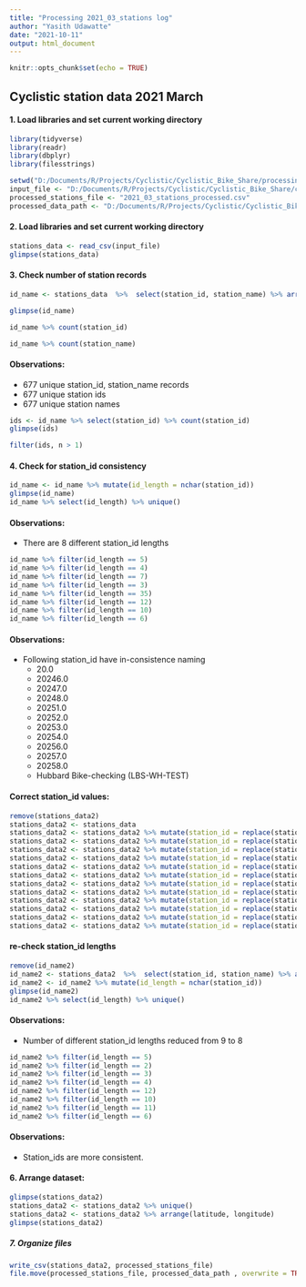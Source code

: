---
title: "Processing 2021_03_stations log"
author: "Yasith Udawatte"
date: "2021-10-11"
output: html_document
---

```{r setup, include=FALSE}
knitr::opts_chunk$set(echo = TRUE)
```

## Cyclistic station data 2021 March

#### 1. Load libraries and set current working directory
```{r cars}
library(tidyverse)
library(readr)
library(dbplyr)
library(filesstrings)

setwd("D:/Documents/R/Projects/Cyclistic/Cyclistic_Bike_Share/processing_data")
input_file <- "D:/Documents/R/Projects/Cyclistic/Cyclistic_Bike_Share/cleaning_data/cleaned_data/cleaned_station_data/2021_03_stations.csv"
processed_stations_file <- "2021_03_stations_processed.csv"
processed_data_path <- "D:/Documents/R/Projects/Cyclistic/Cyclistic_Bike_Share/processing_data/processed_data/processed_stations_data"
```

#### 2. Load libraries and set current working directory
```{r}
stations_data <- read_csv(input_file)
glimpse(stations_data)
```

#### 3. Check number of station records
```{r}
id_name <- stations_data  %>%  select(station_id, station_name) %>% arrange(station_id) %>% unique()

glimpse(id_name)

id_name %>% count(station_id)

id_name %>% count(station_name)
```
#### Observations:
* 677 unique station_id, station_name records
* 677 unique station ids
* 677 unique station names

```{r}
ids <- id_name %>% select(station_id) %>% count(station_id)
glimpse(ids)

filter(ids, n > 1)
```
#### 4. Check for station_id consistency
```{r}
id_name <- id_name %>% mutate(id_length = nchar(station_id))
glimpse(id_name)
id_name %>% select(id_length) %>% unique()
```
#### Observations:
* There are 8 different station_id lengths

```{r}
id_name %>% filter(id_length == 5)
id_name %>% filter(id_length == 4)
id_name %>% filter(id_length == 7)
id_name %>% filter(id_length == 3)
id_name %>% filter(id_length == 35)
id_name %>% filter(id_length == 12)
id_name %>% filter(id_length == 10)
id_name %>% filter(id_length == 6)
```
#### Observations:
* Following station_id have in-consistence naming
    + 20.0
    + 20246.0
    + 20247.0	
    + 20248.0		
    + 20251.0	
    + 20252.0		
    + 20253.0	
    + 20254.0	
    + 20256.0	
    + 20257.0		
    + 20258.0
    + Hubbard Bike-checking (LBS-WH-TEST)
    
#### Correct station_id values:
```{r}
remove(stations_data2)
stations_data2 <- stations_data
stations_data2 <- stations_data2 %>% mutate(station_id = replace(station_id, station_id == "20.0", "20"))
stations_data2 <- stations_data2 %>% mutate(station_id = replace(station_id, station_id == "20246.0", "20246"))
stations_data2 <- stations_data2 %>% mutate(station_id = replace(station_id, station_id == "20247.0", "20247"))
stations_data2 <- stations_data2 %>% mutate(station_id = replace(station_id, station_id == "20248.0", "20248"))
stations_data2 <- stations_data2 %>% mutate(station_id = replace(station_id, station_id == "20251.0", "20251"))
stations_data2 <- stations_data2 %>% mutate(station_id = replace(station_id, station_id == "20252.0", "20252"))
stations_data2 <- stations_data2 %>% mutate(station_id = replace(station_id, station_id == "20253.0", "20253"))
stations_data2 <- stations_data2 %>% mutate(station_id = replace(station_id, station_id == "20254.0", "20254"))
stations_data2 <- stations_data2 %>% mutate(station_id = replace(station_id, station_id == "20256.0", "20256"))
stations_data2 <- stations_data2 %>% mutate(station_id = replace(station_id, station_id == "20257.0", "20257"))
stations_data2 <- stations_data2 %>% mutate(station_id = replace(station_id, station_id == "20258.0", "20258"))
stations_data2 <- stations_data2 %>% mutate(station_id = replace(station_id, station_id == "Hubbard Bike-checking (LBS-WH-TEST)", "LBS-WH-TEST"))
```

#### re-check station_id lengths
```{r}
remove(id_name2)
id_name2 <- stations_data2  %>%  select(station_id, station_name) %>% arrange(station_id) %>% unique()
id_name2 <- id_name2 %>% mutate(id_length = nchar(station_id))
glimpse(id_name2)
id_name2 %>% select(id_length) %>% unique()
```
#### Observations:
* Number of different station_id lengths reduced from 9 to 8

```{r}
id_name2 %>% filter(id_length == 5)
id_name2 %>% filter(id_length == 2)
id_name2 %>% filter(id_length == 3)
id_name2 %>% filter(id_length == 4)
id_name2 %>% filter(id_length == 12)
id_name2 %>% filter(id_length == 10)
id_name2 %>% filter(id_length == 11)
id_name2 %>% filter(id_length == 6)
```
#### Observations:
* Station_ids are more consistent.

#### 6. Arrange dataset:
```{r}
glimpse(stations_data2)
stations_data2 <- stations_data2 %>% unique()
stations_data2 <- stations_data2 %>% arrange(latitude, longitude)
glimpse(stations_data2)
```

##### 7. Organize files
```{r}
write_csv(stations_data2, processed_stations_file)
file.move(processed_stations_file, processed_data_path , overwrite = TRUE)
```